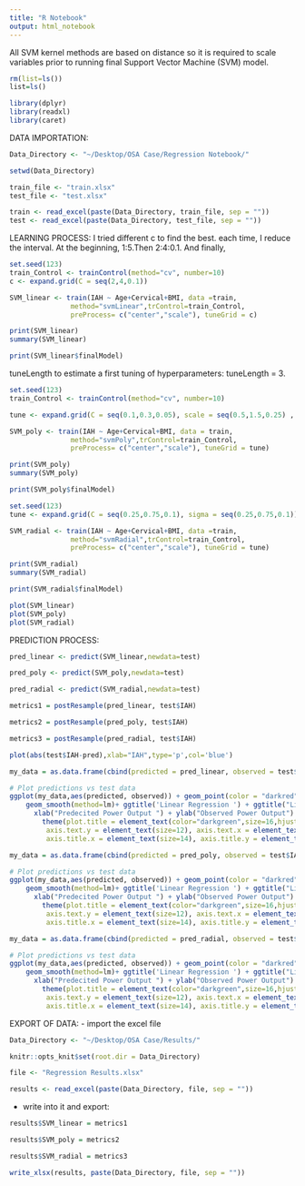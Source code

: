 ```yaml
---
title: "R Notebook"
output: html_notebook
---
```


All SVM kernel methods are based on distance so it is required to scale variables prior to running final Support Vector Machine (SVM) model.

```r
rm(list=ls())
list=ls()
```

```r
library(dplyr)
library(readxl)
library(caret)
```

DATA IMPORTATION:
```r
Data_Directory <- "~/Desktop/OSA Case/Regression Notebook/"

setwd(Data_Directory)

train_file <- "train.xlsx"
test_file <- "test.xlsx"

train <- read_excel(paste(Data_Directory, train_file, sep = ""))
test <- read_excel(paste(Data_Directory, test_file, sep = ""))
```

LEARNING PROCESS:
I tried different c to find the best. each time, I reduce the interval. At the beginning, 1:5.Then 2:4:0.1. And finally,  
```r
set.seed(123)
train_Control <- trainControl(method="cv", number=10)
c <- expand.grid(C = seq(2,4,0.1)) 

SVM_linear <- train(IAH ~ Age+Cervical+BMI, data =train,
               method="svmLinear",trControl=train_Control, 
               preProcess= c("center","scale"), tuneGrid = c)

print(SVM_linear)
summary(SVM_linear)

print(SVM_linear$finalModel)
```

tuneLength to estimate a first tuning of hyperparameters: tuneLength = 3.

```r
set.seed(123)
train_Control <- trainControl(method="cv", number=10)

tune <- expand.grid(C = seq(0.1,0.3,0.05), scale = seq(0.5,1.5,0.25) , degree = 2) 

SVM_poly <- train(IAH ~ Age+Cervical+BMI, data = train,
               method="svmPoly",trControl=train_Control,
               preProcess= c("center","scale"), tuneGrid = tune)

print(SVM_poly)
summary(SVM_poly)

print(SVM_poly$finalModel)
```


```r
set.seed(123)
tune <- expand.grid(C = seq(0.25,0.75,0.1), sigma = seq(0.25,0.75,0.1)) 

SVM_radial <- train(IAH ~ Age+Cervical+BMI, data =train,
               method="svmRadial",trControl=train_Control, 
               preProcess= c("center","scale"), tuneGrid = tune)

print(SVM_radial)
summary(SVM_radial)

print(SVM_radial$finalModel)
```

```r
plot(SVM_linear)
plot(SVM_poly)
plot(SVM_radial)
```

PREDICTION PROCESS:
```r
pred_linear <- predict(SVM_linear,newdata=test)

pred_poly <- predict(SVM_poly,newdata=test)

pred_radial <- predict(SVM_radial,newdata=test)
```


```r
metrics1 = postResample(pred_linear, test$IAH)

metrics2 = postResample(pred_poly, test$IAH)

metrics3 = postResample(pred_radial, test$IAH)
```


```r
plot(abs(test$IAH-pred),xlab="IAH",type='p',col='blue')
```


```r
my_data = as.data.frame(cbind(predicted = pred_linear, observed = test$IAH))

# Plot predictions vs test data
ggplot(my_data,aes(predicted, observed)) + geom_point(color = "darkred", alpha = 0.5) + 
    geom_smooth(method=lm)+ ggtitle('Linear Regression ') + ggtitle("Linear regression: Prediction vs Test Data") +
      xlab("Predecited Power Output ") + ylab("Observed Power Output") + 
        theme(plot.title = element_text(color="darkgreen",size=16,hjust = 0.5),
         axis.text.y = element_text(size=12), axis.text.x = element_text(size=12,hjust=.5),
         axis.title.x = element_text(size=14), axis.title.y = element_text(size=14))
```

```r
my_data = as.data.frame(cbind(predicted = pred_poly, observed = test$IAH))

# Plot predictions vs test data
ggplot(my_data,aes(predicted, observed)) + geom_point(color = "darkred", alpha = 0.5) + 
    geom_smooth(method=lm)+ ggtitle('Linear Regression ') + ggtitle("Linear regression: Prediction vs Test Data") +
      xlab("Predecited Power Output ") + ylab("Observed Power Output") + 
        theme(plot.title = element_text(color="darkgreen",size=16,hjust = 0.5),
         axis.text.y = element_text(size=12), axis.text.x = element_text(size=12,hjust=.5),
         axis.title.x = element_text(size=14), axis.title.y = element_text(size=14))
```


```r
my_data = as.data.frame(cbind(predicted = pred_radial, observed = test$IAH))

# Plot predictions vs test data
ggplot(my_data,aes(predicted, observed)) + geom_point(color = "darkred", alpha = 0.5) + 
    geom_smooth(method=lm)+ ggtitle('Linear Regression ') + ggtitle("Linear regression: Prediction vs Test Data") +
      xlab("Predecited Power Output ") + ylab("Observed Power Output") + 
        theme(plot.title = element_text(color="darkgreen",size=16,hjust = 0.5),
         axis.text.y = element_text(size=12), axis.text.x = element_text(size=12,hjust=.5),
         axis.title.x = element_text(size=14), axis.title.y = element_text(size=14))
```


EXPORT OF DATA:
- import the excel file
```r
Data_Directory <- "~/Desktop/OSA Case/Results/"

knitr::opts_knit$set(root.dir = Data_Directory)

file <- "Regression Results.xlsx"

results <- read_excel(paste(Data_Directory, file, sep = ""))
```

- write into it and export:
```r
results$SVM_linear = metrics1

results$SVM_poly = metrics2

results$SVM_radial = metrics3

write_xlsx(results, paste(Data_Directory, file, sep = ""))
```

